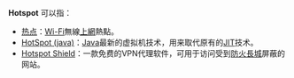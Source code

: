 '''Hotspot''' 可以指：
* [[热点_(Wi-Fi)|热点]]：[[Wi-Fi|Wi-Fi]]無線[[互聯網|上網]]熱點。
* [[HotSpot_(java)|HotSpot (java)]]：[[Java|Java]]最新的虚拟机技术，用来取代原有的[[JIT|JIT]]技术。
* [[Hotspot_Shield|Hotspot Shield]]：一款免费的VPN代理软件，可用于访问受到[[防火長城|防火長城]]屏蔽的网站。
{{disambig||Cat=非中文名称消歧义}}